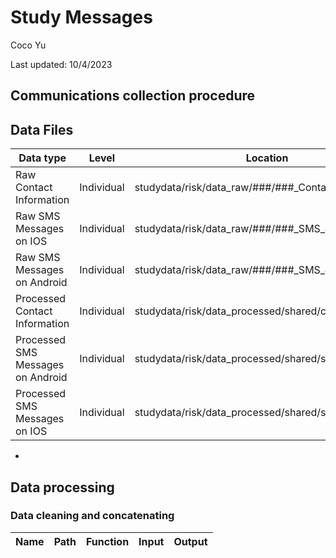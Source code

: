 # Study Messages

Coco Yu

Last updated: 10/4/2023

## Communications collection procedure

## Data Files

| Data type                         | Level      | Location                                             |
|---------------------|------------------|---------------------------------|
| Raw Contact Information           | Individual | studydata/risk/data_raw/###/###\_Contacts.xlsx       |
| Raw SMS Messages on IOS           | Individual | studydata/risk/data_raw/###/###\_SMS\_#.sql          |
| Raw SMS Messages on Android       | Individual | studydata/risk/data_raw/###/###\_SMS\_#.xml          |
| Processed Contact Information     | Individual | studydata/risk/data_processed/shared/contacts.csv    |
| Processed SMS Messages on Android | Individual | studydata/risk/data_processed/shared/sms_android.csv |
| Processed SMS Messages on IOS     | Individual | studydata/risk/data_processed/shared/sms_ios.csv     |

-   

## Data processing

### Data cleaning and concatenating

| Name | Path | Function | Input | Output |
|------|------|----------|-------|--------|

